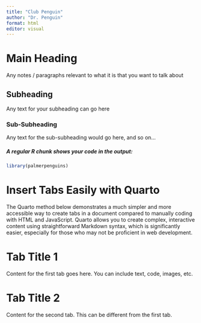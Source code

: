 ```yaml
---
title: "Club Penguin"
author: "Dr. Penguin"
format: html
editor: visual
---
```


# Main Heading

Any notes / paragraphs relevant to what it is that you want to talk about

## Subheading

Any text for your subheading can go here

### Sub-Subheading

Any text for the sub-subheading would go here, and so on...

##### A regular R chunk shows your code in the output:

```r
library(palmerpenguins)
```

# Insert Tabs Easily with Quarto

The Quarto method below demonstrates a much simpler and more accessible way to create tabs in a document compared to manually coding with HTML and JavaScript. Quarto allows you to create complex, interactive content using straightforward Markdown syntax, which is significantly easier, especially for those who may not be proficient in web development.

::: panel-tabset
# Tab Title 1

Content for the first tab goes here. You can include text, code, images, etc.

# Tab Title 2

Content for the second tab. This can be different from the first tab.
:::
